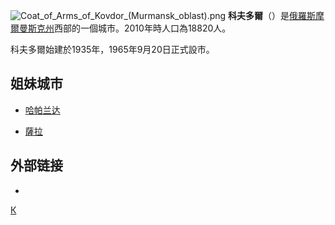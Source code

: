 {{coord|67|33|N|30|28|E|display=title}}
[[File:Coat_of_Arms_of_Kovdor_(Murmansk_oblast).png|right]]
'''科夫多爾'''（{{lang-ru|Ковдо́р}}）是[[俄羅斯|俄羅斯]][[摩爾曼斯克州|摩爾曼斯克州]]西部的一個城市。2010年時人口為18820人。

科夫多爾始建於1935年，1965年9月20日正式設市。

==姐妹城市==
*{{SWE}}[[哈帕兰达|哈帕兰达]]
*{{FIN}}[[薩拉_(芬蘭)|薩拉]]

==外部链接==
{{commonscat}}
*{{official}}
{{摩爾曼斯克州城市}}
{{russia-geo-stub}}
[[Category:摩爾曼斯克州城市|К]]